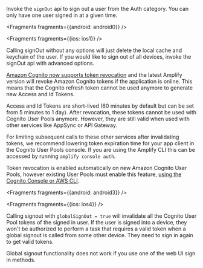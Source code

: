 Invoke the `signOut` api to sign out a user from the Auth category. You can only have one user signed in at a given time.


<Fragments fragments={{android: android0}} />


<Fragments fragments={{ios: ios1}} />

Calling signOut without any options will just delete the local cache and keychain of the user. If you would like to sign out of all devices, invoke the signOut api with advanced options.

[Amazon Cognito now supports token revocation](https://aws.amazon.com/about-aws/whats-new/2021/06/amazon-cognito-now-supports-targeted-sign-out-through-refresh-token-revocation/) and the latest Amplify version will revoke Amazon Cognito tokens if the application is online. This means that the Cognito refresh token cannot be used anymore to generate new Access and Id Tokens.

Access and Id Tokens are short-lived (60 minutes by default but can be set from 5 minutes to 1 day). After revocation, these tokens cannot be used with Cognito User Pools anymore. However, they are still valid when used with other services like AppSync or API Gateway.

For limiting subsequent calls to these other services after invalidating tokens, we recommend lowering token expiration time for your app client in the Cognito User Pools console. If you are using the Amplify CLI this can be accessed by running `amplify console auth`.

Token revocation is enabled automatically on new Amazon Cognito User Pools, however existing User Pools must enable this feature, [using the Cognito Console or AWS CLI](https://docs.aws.amazon.com/cognito/latest/developerguide/token-revocation.html).


<Fragments fragments={{android: android3}} />


<Fragments fragments={{ios: ios4}} />

Calling signout with `globalSignOut = true` will invalidate all the Cognito User Pool tokens of the signed in user. If the user is signed into a device, they won't be authorized to perform a task that requires a valid token when a global signout is called from some other device. They need to sign in again to get valid tokens.

<Callout warning>
Global signout functionality does not work if you use one of the web UI sign in methods.
</Callout>